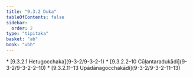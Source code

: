 ```yaml
---
title: "9.3.2 Duka"
tableOfContents: false
sidebar:
  order: 2
type: "tipitaka"
basket: "ab"
book: "vbh"
---
```



<DynamicBreadcrumb />



<TableOfContents book="vbh" section="9.3.2">
* [9.3.2.1 Hetugocchaka](9-3-2/9-3-2-1)
* [9.3.2.2–10 Cūḷantaradukādi](9-3-2/9-3-2-2–10)
* [9.3.2.11–13 Upādānagocchakādi](9-3-2/9-3-2-11–13)
</TableOfContents>